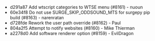 - d291a87 Add wtscript categories to WTSE menu (#8161) - nuoun
- 60e34f8 Do not use SURGE_SKIP_ODDSOUND_MTS for surgepy pip build (#8163) - narenratan
- d728fde Rework the user path override (#8162) - Paul
- 804a2f5 Attempt to notify websites (#8160) - Mike Thierman
- a2278d0 Add software renderer option (#8159) - EvilDragon